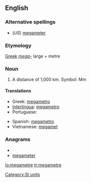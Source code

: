 ==English==

===Alternative spellings===
* (''US'') [[megameter]]

===Etymology===
[[Greek]] ''[[mega-]]'' large + metre

===Noun===
{{en-noun}}

# A distance of 1,000 km. Symbol: Mm

====Translations====
{{trans-top|a distance of 1,000 km}}
* Greek: [[megametro]]
* [[Interlingua]]: [[megametro]]
* Portuguese: {{t+|pt|megâmetro|m}}
{{trans-mid}}
* Spanish: [[megametro]]
* Vietnamese: [[megamet]]
{{trans-bottom}}

===Anagrams===
* {{alphagram|aeeegmmrt}}
* [[megameter#English|megameter]]

[[Category:SI units]]

[[lo:megametre]]
[[tr:megametre]]
